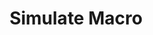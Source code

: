 ---
title: Simulate Macro
description: An Kando item which simulates a complex macro.
banner:
  content: 🚧 This page is under construction! 🚧
---